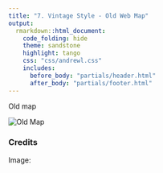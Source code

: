 ```yaml
---
title: "7. Vintage Style - Old Web Map"
output:
  rmarkdown::html_document:
    code_folding: hide
    theme: sandstone   
    highlight: tango
    css: "css/andrewl.css"
    includes:
      before_body: "partials/header.html"
      after_body: "partials/footer.html"
---
```


Old map

![](images/vintage.png "Old Map")

### Credits

Image:
